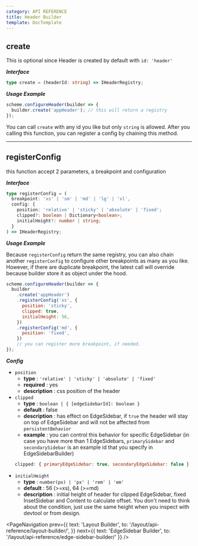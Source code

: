 ```yaml
---
category: API REFERENCE
title: Header Builder
template: DocTemplate
---
```


## create

This is optional since Header is created by default with `id: 'header'`

**_Interface_**

```typescript
type create = (headerId: string) => IHeaderRegistry;
```

**_Usage Example_**

```js
scheme.configureHeader(builder => {
  builder.create('appHeader'); // this will return a registry
});
```

You can call `create` with any id you like but only `string` is allowed. After you calling this function,
you can register a config by chaining this method.

---

## registerConfig

this function accept 2 parameters, a breakpoint and configuration

**_Interface_**

```typescript
type registerConfig = (
  breakpoint: 'xs' | 'sm' | 'md' | 'lg' | 'xl',
  config: {
    position: 'relative' | 'sticky' | 'absolute' | 'fixed';
    clipped?: boolean | Dictionary<boolean>;
    initialHeight?: number | string;
  }
) => IHeaderRegistry;
```

**_Usage Example_**

Because `registerConfig` return the same registry, you can also chain another `registerConfig` to configure
other breakpoints as many as you like. However, if there are duplicate breakpoint, the latest call will override because
builder store it as object under the hood.

```js
scheme.configureHeader(builder => {
  builder
    .create('appHeader')
    .registerConfig('xs', {
      position: 'sticky',
      clipped: true,
      initialHeight: 56,
    })
    .registerConfig('md', {
      position: 'fixed',
    })
    // you can register more breakpoint, if needed.
});
```

**_Config_**

- `position`
  - **type** : `'relative' | 'sticky' | 'absolute' | 'fixed'`
  - **required** : yes
  - **description** : css position of the header
- `clipped`
  - **type** : `boolean | { [edgeSidebarId]: boolean }`
  - **default** : false
  - **description** : has effect on EdgeSidebar, if `true` the header will stay on top of EdgeSidebar and will not be affected from `persistentBehavior`
  - **example** : you can control this behavior for specific EdgeSidebar (in case you have more than 1 EdgeSidebars, `primarySidebar` and `secondarySidebar` is an example id that you specify in EdgeSidebarBuilder)
  ```js
  clipped: { primaryEdgeSidebar: true, secondaryEdgeSidebar: false }
  ```
- `initialHeight`
  - **type** : `number(px) | 'px' | 'rem' | 'em'`
  - **default** : 56 (>=xs), 64 (>=md)
  - **description** : initial height of header for clipped EdgeSidebar, fixed InsetSidebar and Content to calculate offset. You don't need to think about the condition, just use the same height when you inspect with devtool or from design.

<PageNavigation
  prev={{
    text: 'Layout Builder',
    to: '/layout/api-reference/layout-builder/',
  }}
  next={{ text: 'EdgeSidebar Builder', to: '/layout/api-reference/edge-sidebar-builder/' }}
/>